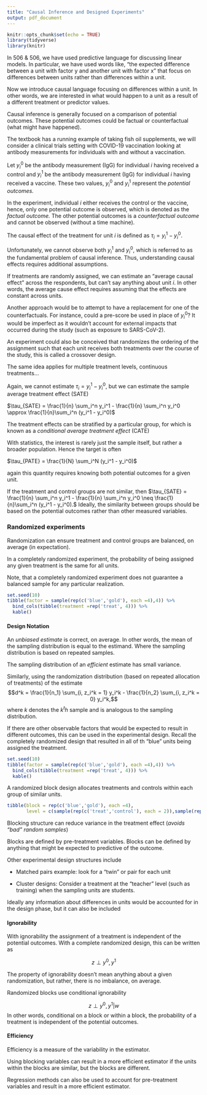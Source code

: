```yaml
---
title: "Causal Inference and Designed Experiments"
output: pdf_document
---
```


```r
knitr::opts_chunk$set(echo = TRUE)
library(tidyverse)
library(knitr)
```

In 506 & 506, we have used predictive language for discussing linear models. In particular, we have used words like, "the expected difference between a unit with factor y and another unit with factor x" that focus on differences between units rather than differences within a unit.

\vfill

Now we introduce causal language focusing on differences within a unit. In other words, we are interested in what would happen to a unit as a result of a different treatment or predictor values.

\vfill

Causal inference is generally focused on a comparison of potential outcomes. These potential outcomes could be factual or counterfactual (what might have happened).

\vfill

The textbook has a running example of taking fish oil supplements, we will consider a clinical trials setting with COVID-19 vaccination looking at antibody measurements for individuals with and without a vaccination.

\vfill

Let $y_i^0$ be the antibody measurement (IgG) for individual $i$ having received a control and $y_i^1$ be the antibody measurement (IgG) for individual $i$ having received a vaccine. These two values, $y_i^0$ and $y_i^1$ represent the _potential outcomes._

\vfill

In the experiment, individual $i$ either receives the control or the vaccine, hence, only one potential outcome is observed, which is denoted as the _factual outcome._ The other potential outcomes is a _counterfactual outcome_ and cannot be observed (without a time machine).

\vfill

The causal effect of the treatment for unit $i$ is defined as $\tau_i = y_i^1 - y_i^0$.

\vfill

\newpage

Unfortunately, we cannot observe both $y_i^1$ and $y_i^0$, which is referred to as the fundamental problem of causal inference. Thus, understanding causal effects requires additional assumptions.

\vfill

If treatments are randomly assigned, we can estimate an "average causal effect" across the respondents, but can't say anything about unit $i$. In other words, the average cause effect requires assuming that the effects are constant across units.

\vfill

Another approach would be to attempt to have a replacement for one of the counterfactuals. For instance, could a pre-score be used in place of $y_i^0$? It would be imperfect as it wouldn't account for external impacts that occurred during the study (such as exposure to SARS-CoV-2).

\vfill

An experiment could also be conceived that randomizes the ordering of the assignment such that each unit receives both treatments over the course of the study, this is called a crossover design. 

\vfill

The same idea applies for multiple treatment levels, continuous treatments...

\vfill

Again, we cannot estimate $\tau_i = y_i^1 - y_i^0$, but we can estimate the sample average treatment effect (SATE)

$\tau_{SATE} = \frac{1}{n} \sum_i^n y_i^1 -  \frac{1}{n} \sum_i^n y_i^0 \approx \frac{1}{n}\sum_i^n (y_i^1 - y_i^0)$

\vfill

The treatment effects can be stratified by a particular group, for which is known as a _conditional average treatment effect_ (CATE)

\vfill

With statistics, the interest is rarely just the sample itself, but rather a broader population. Hence the target is often

$\tau_{PATE} = \frac{1}{N} \sum_i^N (y_i^1 - y_i^0)$

again this quantity requires knowing both potential outcomes for a given unit.

\newpage

If the treatment and control groups are not similar, then $\tau_{SATE} = \frac{1}{n} \sum_i^n y_i^1 -  \frac{1}{n} \sum_i^n y_i^0 \neq \frac{1}{n}\sum_i^n (y_i^1 - y_i^0).$ Ideally, the similarity between groups should be based on the potential outcomes rather than other measured variables.

\vfill

### Randomized experiments

Randomization can ensure treatment and control groups are balanced, on average (in expectation).

\vfill

In a completely randomized experiment, the probability of being assigned any given treatment is the same for all units.

\vfill

Note, that a completely randomized experiment does not guarantee a balanced sample for any particular realization.

```r
set.seed(10)
tibble(factor = sample(rep(c('blue','gold'), each =4),4)) %>% 
  bind_cols(tibble(treatment =rep('treat', 4))) %>%
  kable()
```

\vfill

#### Design Notation

An _unbiased estimate_ is correct, on average. In other words, the mean of the sampling distribution is equal to the estimand. Where the sampling distribution is based on repeated samples.

\vfill

The sampling distribution of an _efficient_ estimate has small variance.

\vfill

Similarly, using the randomization distribution (based on repeated allocation of treatments) of the estimate 
$$d^k = \frac{1}{n_1} \sum_{i, z_i^k = 1} y_i^k - \frac{1}{n_2} \sum_{i, z_i^k = 0} y_i^k,$$
where $k$ denotes the $k^th$ sample and is analogous to the sampling distribution.

\newpage

If there are other observable factors that would be expected to result in different outcomes, this can be used in the experimental design. Recall the completely randomized design that resulted in all of th "blue" units being assigned the treatment.

```r
set.seed(10)
tibble(factor = sample(rep(c('blue','gold'), each =4),4)) %>% 
  bind_cols(tibble(treatment =rep('treat', 4))) %>%
  kable()
```

\vfill

A randomized block design allocates treatments and controls within each group of similar units.

```r
tibble(block = rep(c('blue','gold'), each =4), 
       level = c(sample(rep(c('treat','control'), each = 2)),sample(rep(c('treat','control'), each = 2)))) %>% kable()
```

\vfill

Blocking structure can reduce variance in the treatment effect (_avoids "bad" random samples_)

\vfill

Blocks are defined by pre-treatment variables. Blocks can be defined by anything that might be expected to predictive of the outcome.

\vfill

Other experimental design structures include

\vfill

- Matched pairs example: look for a "twin" or pair for each unit

\vfill

- Cluster designs: Consider a treatment at the "teacher" level (such as training) when the sampling units are students.

\vfill

Ideally any information about differences in units would be accounted for in the design phase, but it can also be included 

\newpage

#### Ignorability

With ignorability the assignment of a treatment is independent of the potential outcomes. With a complete randomized design, this can be written as 

$$z \perp y^0, y^1$$

\vfill

The property of ignorability doesn't mean anything about a given randomization, but rather, there is no imbalance, on average.

\vfill

Randomized blocks use conditional ignorability

$$z \perp y^0, y^1 | w$$
In other words, conditional on a block or within a block, the probability of a treatment is independent of the potential outcomes.

\vfill

#### Efficiency

Efficiency is a measure of the variability in the estimator.

\vfill

Using blocking variables can result in a more efficient estimator if the units within the blocks are similar, but the blocks are different.

\vfill

Regression methods can also be used to account for pre-treatment variables and result in a more efficient estimator.
